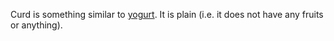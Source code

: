 Curd is something similar to [[yogurt]]. It is plain (i.e. it does not have any fruits or anything).
